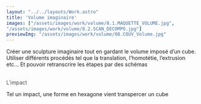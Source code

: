 ```yaml
---
layout: "../../layouts/Work.astro"
title: 'Volume imaginaire'
images: ["/assets/images/work/volume/8.1.MAQUETTE_VOLUME.jpg",
"/assets/images/work/volume/8.2.SCAN_DECOMPO.jpg"]
previewImg: "/assets/images/work/volume/08.COUV_Volume.jpg"
---
```


Créer une sculpture imaginaire tout en gardant le volume imposé d’un cube. Utiliser différents procédés tel que la translation, l’homotétie, l’extrusion etc... Et pouvoir retranscrire les étapes par des schémas

<br />
<span class='strong' style="
    font-weight: 300;
">L’impact</span>
<br />

Tel un impact, une forme en hexagone vient transpercer un cube
